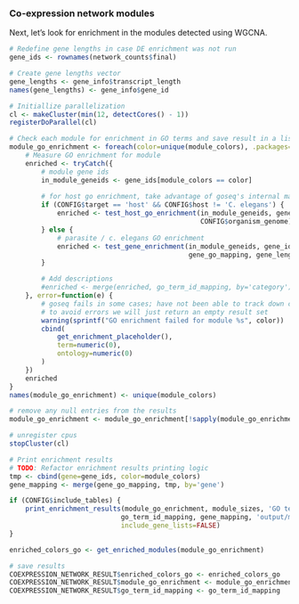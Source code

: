 ### Co-expression network modules

Next, let's look for enrichment in the modules detected using WGCNA.

```r
# Redefine gene lengths in case DE enrichment was not run
gene_ids <- rownames(network_counts$final)

# Create gene lengths vector
gene_lengths <- gene_info$transcript_length
names(gene_lengths) <- gene_info$gene_id
```

```r
# Initiallize parallelization
cl <- makeCluster(min(12, detectCores() - 1))
registerDoParallel(cl)

# Check each module for enrichment in GO terms and save result in a list
module_go_enrichment <- foreach(color=unique(module_colors), .packages=c('goseq')) %dopar% {
    # Measure GO enrichment for module
    enriched <- tryCatch({
        # module gene ids
        in_module_geneids <- gene_ids[module_colors == color]
    
        # for host go enrichment, take advantage of goseq's internal mapping
        if (CONFIG$target == 'host' && CONFIG$host != 'C. elegans') {
            enriched <- test_host_go_enrichment(in_module_geneids, gene_ids,
                                                CONFIG$organism_genome)
        } else {
            # parasite / c. elegans GO enrichment
            enriched <- test_gene_enrichment(in_module_geneids, gene_ids,
                                             gene_go_mapping, gene_lengths)
        }

        # Add descriptions
        #enriched <- merge(enriched, go_term_id_mapping, by='category')
    }, error=function(e) {
        # goseq fails in some cases; have not been able to track down cause yet
        # to avoid errors we will just return an empty result set
        warning(sprintf("GO enrichment failed for module %s", color))
        cbind(
            get_enrichment_placeholder(),
            term=numeric(0),
            ontology=numeric(0)
        )
    })
    enriched
}
names(module_go_enrichment) <- unique(module_colors)

# remove any null entries from the results
module_go_enrichment <- module_go_enrichment[!sapply(module_go_enrichment, is.null)]

# unregister cpus
stopCluster(cl)
```

```r
# Print enrichment results
# TODO: Refactor enrichment results printing logic
tmp <- cbind(gene=gene_ids, color=module_colors)
gene_mapping <- merge(gene_go_mapping, tmp, by='gene')

if (CONFIG$include_tables) {
    print_enrichment_results(module_go_enrichment, module_sizes, 'GO terms',
                            go_term_id_mapping, gene_mapping, 'output/modules', 'go',
                            include_gene_lists=FALSE)
}

enriched_colors_go <- get_enriched_modules(module_go_enrichment)

# save results
COEXPRESSION_NETWORK_RESULT$enriched_colors_go <- enriched_colors_go
COEXPRESSION_NETWORK_RESULT$module_go_enrichment <- module_go_enrichment
COEXPRESSION_NETWORK_RESULT$go_term_id_mapping <- go_term_id_mapping
```
